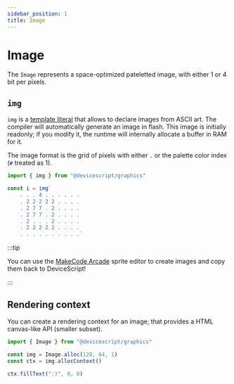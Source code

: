 ```yaml
---
sidebar_position: 1
title: Image
---
```


# Image

The `Image` represents a space-optimized pateletted image, with either 1 or 4 bit per pixels.

## `img`

`img` is a [template literal](https://developer.mozilla.org/en-US/docs/Web/JavaScript/Reference/Template_literals) that allows to declare images from ASCII art.
The compiler will automatically generate an image in flash.
This image is initially readonly; if you modify it, the runtime will internally allocate a buffer in RAM for it.

The image format is the grid of pixels with either `.` or the palette color index (`#` treated as 1).

```ts
import { img } from "@devicescript/graphics"

const i = img`
    . . . 4 . . . . . .
    . 2 2 2 2 2 . . . .
    . 2 7 7 . 2 . . . .
    . 2 7 7 . 2 . . . .
    . 2 . . . 2 . . . .
    . 2 2 2 2 2 . . . .
    . . . . . . . . . .`
```

:::tip

You can use the [MakeCode Arcade](https://arcade.makecode.com) sprite editor to create images and copy them back to DeviceScript!

:::

## Rendering context

You can create a rendering context for an image; that provides a HTML canvas-like API (smaller subset).

```ts
import { Image } from "@devicescript/graphics"

const img = Image.alloc(128, 64, 1)
const ctx = img.allocContext()

ctx.fillText(":)", 0, 0)
```
